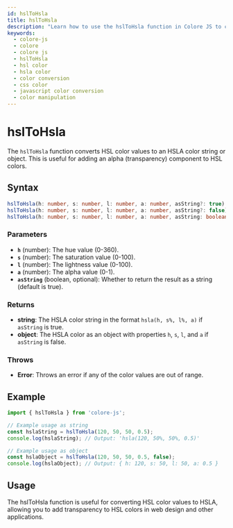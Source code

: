 ```yaml
---
id: hslToHsla
title: hslToHsla
description: "Learn how to use the hslToHsla function in Colore JS to convert HSL color values to an HSLA color string or object. This guide covers the syntax, parameters, examples, and practical applications for working with HSLA colors."
keywords:
  - colore-js
  - colore
  - colore js
  - hslToHsla
  - hsl color
  - hsla color
  - color conversion
  - css color
  - javascript color conversion
  - color manipulation
---
```



<StructuredData />

# hslToHsla

The `hslToHsla` function converts HSL color values to an HSLA color string or object. This is useful for adding an alpha (transparency) component to HSL colors.

## Syntax

```typescript
hslToHsla(h: number, s: number, l: number, a: number, asString?: true): string;
hslToHsla(h: number, s: number, l: number, a: number, asString?: false): { h: number; s: number; l: number; a: number };
hslToHsla(h: number, s: number, l: number, a: number, asString: boolean = true): string | { h: number; s: number; l: number; a: number };
```

### Parameters

- **`h`** (number): The hue value (0-360).
- **`s`** (number): The saturation value (0-100).
- **`l`** (number): The lightness value (0-100).
- **`a`** (number): The alpha value (0-1).
- **`asString`** (boolean, optional): Whether to return the result as a string (default is true).

### Returns

- **string**: The HSLA color string in the format `hsla(h, s%, l%, a)` if `asString` is true.
- **object**: The HSLA color as an object with properties `h`, `s`, `l`, and `a` if `asString` is false.

### Throws

- **Error**: Throws an error if any of the color values are out of range.

## Example

```typescript
import { hslToHsla } from 'colore-js';

// Example usage as string
const hslaString = hslToHsla(120, 50, 50, 0.5);
console.log(hslaString); // Output: 'hsla(120, 50%, 50%, 0.5)'

// Example usage as object
const hslaObject = hslToHsla(120, 50, 50, 0.5, false);
console.log(hslaObject); // Output: { h: 120, s: 50, l: 50, a: 0.5 }
```

## Usage

The hslToHsla function is useful for converting HSL color values to HSLA, allowing you to add transparency to HSL colors in web design and other applications.
